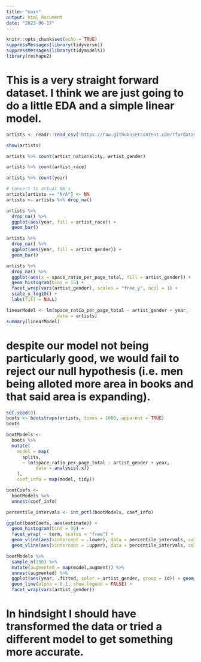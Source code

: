 ```yaml
---
title: "main"
output: html_document
date: "2023-06-17"
---
```


```r
knitr::opts_chunk$set(echo = TRUE)
suppressMessages(library(tidyverse))
suppressMessages(library(tidymodels))
library(reshape2)
```

# This is a very straight forward dataset. I think we are just going to do a little EDA and a simple linear model.

```r
artists <- readr::read_csv('https://raw.githubusercontent.com/rfordatascience/tidytuesday/master/data/2023/2023-01-17/artists.csv', show_col_types = FALSE)

show(artists)

artists %>% count(artist_nationality, artist_gender)

artists %>% count(artist_race)

artists %>% count(year)

# Convert to actual NA's
artists[artists == "N/A"] <- NA 
artists <- artists %>% drop_na()
```

```r
artists %>%
  drop_na() %>%
  ggplot(aes(year, fill = artist_race)) +
  geom_bar()

```

```r
artists %>%
  drop_na() %>%
  ggplot(aes(year, fill = artist_gender)) +
  geom_bar()
```

```r
artists %>%
  drop_na() %>%
  ggplot(aes(x = space_ratio_per_page_total, fill = artist_gender)) + 
  geom_histogram(bins = 15) +
  facet_wrap(vars(artist_gender), scales = "free_y", ncol = 1) +
  scale_x_log10() +
  labs(fill = NULL)
```

```r
linearModel <- lm(space_ratio_per_page_total ~ artist_gender + year,
                   data = artists)
summary(linearModel)
```
# despite our model not being particularly good, we would fail to reject our null hypothesis (i.e. men being alloted more area in books and that said area is expanding).
```r
set.seed(0)
boots <- bootstraps(artists, times = 1000, apparent = TRUE)
boots
```

```r
bootModels <-
  boots %>%
  mutate(
    model = map(
      splits,
      ~ lm(space_ratio_per_page_total ~ artist_gender + year,
           data = analysis(.x))
    ),
    coef_info = map(model, tidy))
```

```r
bootCoefs <- 
  bootModels %>% 
  unnest(coef_info)
```

```r
percentile_intervals <- int_pctl(bootModels, coef_info)

ggplot(bootCoefs, aes(estimate)) +
  geom_histogram(bins = 30) +
  facet_wrap( ~ term, scales = "free") +
  geom_vline(aes(xintercept = .lower), data = percentile_intervals, col = "blue") +
  geom_vline(aes(xintercept = .upper), data = percentile_intervals, col = "blue")
```
```r
bootModels %>%
  sample_n(150) %>%
  mutate(augmented = map(model,augment)) %>%
  unnest(augmented) %>%
  ggplot(aes(year, .fitted, color = artist_gender, group = id)) + geom_line(alpha =.2, show.legend = FALSE) +
  geom_line(alpha = 0.1, show.legend = FALSE) +
  facet_wrap(vars(artist_gender))
```
# In hindsight I should have transformed the data or tried a different model to get something more accurate.







